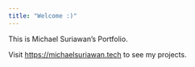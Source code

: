 ```yaml
---
title: "Welcome :)"
---
```


This is Michael Suriawan's Portfolio.

Visit <https://michaelsuriawan.tech> to see my projects.
